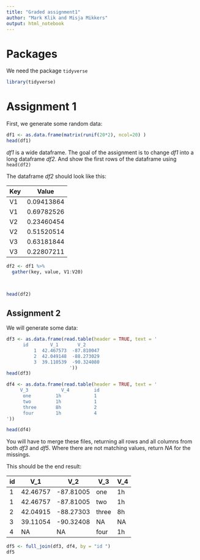 ---
title: "Graded assignment1"
author: "Mark Klik and Misja Mikkers"
output: html_notebook
---

# Packages

We need the package `tidyverse` 

```{r}
library(tidyverse) 
```

# Assignment 1

First, we generate some random data:

```{r}
df1 <- as.data.frame(matrix(runif(20*2), ncol=20) )
head(df1)
```

_df1_ is a wide dataframe. The goal of the assignment is to change _df1_ into a long dataframe _df2_. And show the first rows of the dataframe using `head(df2)`

The dataframe _df2_ should look like this:

| Key | Value      |
|-----|------------|
| V1  | 0.09413864 |
| V1  | 0.69782526 |
| V2  | 0.23460454 |
| V2  | 0.51520514 |
| V3  | 0.63181844 |
| V3  | 0.22807211 |

```{r}
df2 <- df1 %>%
  gather(key, value, V1:V20)

  

head(df2)
```

## Assignment 2

We will generate some data:

```{r}
df3 <- as.data.frame(read.table(header = TRUE, text = '
      id        V_1       V_2                
          1  42.467573  -87.810047     
          2  42.049148  -88.273029
          3  39.110539  -90.324080
                       '))
head(df3)

```


```{r}
df4 <- as.data.frame(read.table(header = TRUE, text = '
     V_3            V_4         id                 
      one         1h            1
      two         1h            1
      three       8h            2
      four        1h            4
'))

head(df4)
```


You will have to merge these files, returning all rows and all columns from both _df3_ and _df5_. Where there are not matching values, return _NA_ for the missings. 

This should be the end result:

| id | V_1      | V_2       | V_3   | V_4 |
|----|----------|-----------|-------|-----|
| 1  | 42.46757 | -87.81005 | one   | 1h  |
| 1  | 42.46757 | -87.81005 | two   | 1h  |
| 2  | 42.04915 | -88.27303 | three | 8h  |
| 3  | 39.11054 | -90.32408 | NA    | NA  |
| 4  | NA       | NA        | four  | 1h  |



```{r}
df5 <- full_join(df3, df4, by = "id ")
df5
```
